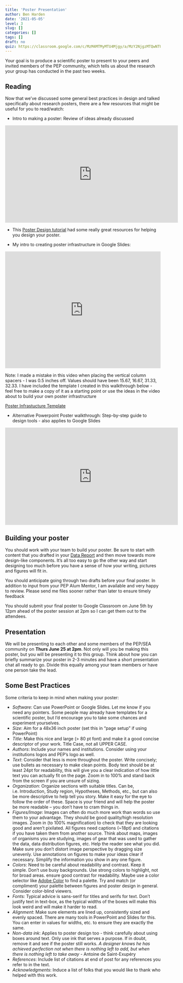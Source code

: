 ```yaml
---
title: 'Poster Presentation'
author: Ben Harden
date: '2021-05-05'
level: 3
slug: []
categories: []
tags: []
draft: no
quiz: https://classroom.google.com/c/MzM4MTMyMTU4Mjgy/a/MzY2NjgzMTQwNTUz/details
---
```


Your goal is to produce a scientific poster to present to your peers and invited members of the PEP community, which tells us about the research your group has conducted in the past two weeks.

## Reading

Now that we've discussed some general best practices in design and talked specifically about research posters, there are a few resources that might be useful for you to read/watch:

* Intro to making a poster: Review of ideas already discussed

<iframe width="560" height="315" src="https://www.youtube.com/embed/AwMFhyH7_5g" frameborder="0" allow="accelerometer; autoplay; encrypted-media; gyroscope; picture-in-picture" allowfullscreen></iframe>

* This [Poster Design tutorial](https://www.makesigns.com/tutorials/) had some really great resources for helping you design your poster.

* My intro to creating poster infrastructure in Google Slides:

<div style="padding:75% 0 0 0;position:relative;"><iframe src="https://player.vimeo.com/video/566595935?badge=0&amp;autopause=0&amp;player_id=0&amp;app_id=58479" frameborder="0" allow="autoplay; fullscreen; picture-in-picture" allowfullscreen style="position:absolute;top:0;left:0;width:100%;height:100%;" title="2021-06-23 09-41-15.mp4"></iframe></div><script src="https://player.vimeo.com/api/player.js"></script>

Note: I made a mistake in this video when placing the vertical column spacers - I was 0.5 inches off. Values should have been 15.67, 16.67, 31.33, 32.33. I have included the template I created in this walkthrough below - feel free to make a copy of it as a starting point or use the ideas in the video about to build your own poster infrastructure

[Poster Infrastucture Template]( https://docs.google.com/presentation/d/13RG1GJtSif4B6zqFiQMgpcVxKSSBs2QK5LyzmajWIQM/edit?usp=sharing)

* Alternative Powerpoint Poster walkthrough: Step-by-step guide to design tools - also applies to Google Slides

<iframe width="560" height="315" src="https://www.youtube.com/embed/_WnhoIbfcoM" frameborder="0" allow="accelerometer; autoplay; encrypted-media; gyroscope; picture-in-picture" allowfullscreen></iframe>

## Building your poster

You should work with your team to build your poster. Be sure to start with content that you drafted in your [Data Report](../../04-exploring-data/level-3/) and then move towards more design-like components. It's all too easy to go the other way and start designing too much before you have a sense of how your writing, pictures and figures will fit in.

You should anticipate going through two drafts before your final poster. In addition to input from your PEP Alum Mentor, I am available and very happy to review. Please send me files sooner rather than later to ensure timely feedback

You should submit your final poster to Google Classroom on June 5th by 12pm ahead of the poster session at 2pm so I can get them out to the attendees.

## Presentation

We will be presenting to each other and some members of the PEP/SEA community on **Thurs June 25 at 2pm**. Not only will you be making this poster, but you will be presenting it to this group. Think about how you can briefly summarize your poster in 2-3 minutes and have a short presentation chat all ready to go. Divide this equally among your team members or have one person take the lead.

## Some Best Practices

Some criteria to keep in mind when making your poster:

-	*Software*: Can use PowerPoint or Google Slides. Let me know if you need any pointers. Some people may already have templates for a scientific poster, but I'd encourage you to take some chances and experiment yourselves.
-	*Size*: Aim for a 48x36 inch poster (set this in “page setup” if using PowerPoint)
-	*Title*: Make this nice and large (> 80 pt font) and make it a good concise descriptor of your work. Title Case, not all UPPER CASE.
-	*Authors*: Include your names and institutions. Consider using your institutions logos and PEP’s logo as well.
-	*Text*: Consider that less is more throughout the poster. Write concisely; use bullets as necessary to make clean points. Body text should be at least 24pt for readability, this will give you a clear indication of how little text you can actually fit on the page. Zoom in to 100% and stand back from the screen if you are unsure of sizing.
-	*Organization*: Organize sections with suitable titles. Can be, i.e. Introduction, Study region, Hypotheses, Methods, etc., but can also be more descriptive to help tell you story. Make it easy for the eye to follow the order of these. Space is your friend and will help the poster be more readable – you don’t have to cram things in.
-	*Figures/Image*: Images can often do much more work than words so use them to your advantage. They should be good quality/high resolution images. Zoom in (to 100% magnification) to check that they are looking good and aren’t pixilated. All figures need captions (~18pt) and citations if you have taken them from another source. Think about maps, images of organisms you are studying, images of gear that was used to gather the data, data distribution figures, etc. Help the reader see what you did. Make sure you don’t distort image perspective by dragging size unevenly. Use annotations on figures to make your ideas clear if necessary. Simplify the information you show in any one figure.
-	*Colors*: Need to be careful about readability and contrast. Keep it simple. Don’t use busy backgrounds. Use strong colors to highlight, not for broad areas. ensure good contrast for readability. Maybe use a color selector like [Adobe Color](https://color.adobe.com/create) to find a palette. Try and match (or compliment) your palette between figures and poster design in general. Consider color-blind viewers.
-	*Fonts:* Typical advice is sans-serif for titles and serifs for text. Don’t justify text in text-box, as the typical widths of the boxes will make this look weird and will make it harder to read. 
- *Alignment*: Make sure elements are lined up, consistently sized and evenly spaced. There are many tools in PowerPoint and Slides for this. You can enter in values for widths, etc. to ensure they are exactly the same.
- *Non-data ink*: Applies to poster design too - think carefully about using boxes around text. Only use ink that serves a purpose. If in doubt, remove it and see if the poster still works. *A designer knows he has achieved perfection not when there is nothing left to add, but when there is nothing left to take away* - Antoine de Saint-Exupéry
-	*References*: Include list of citations at end of post for any references you refer to in the text.
-	*Acknowledgments*: Induce a list of folks that you would like to thank who helped with this work.


